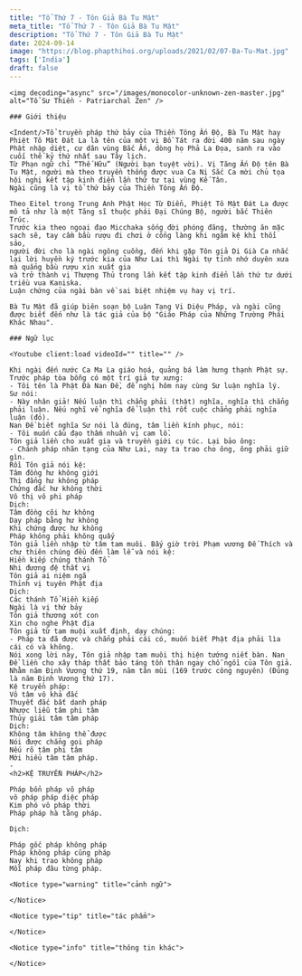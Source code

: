 ```yaml
---
title: "Tổ Thứ 7 - Tôn Giả Bà Tu Mật"
meta_title: "Tổ Thứ 7 - Tôn Giả Bà Tu Mật"
description: "Tổ Thứ 7 - Tôn Giả Bà Tu Mật"
date: 2024-09-14
image: "https://blog.phapthihoi.org/uploads/2021/02/07-Ba-Tu-Mat.jpg"
tags: ['India']
draft: false
---
```


<div className="grid xl:grid-cols-7 lg:grid-cols-7 md:grid-cols-2 sm:grid-cols-2 xs:grid-cols-1 gap-8 bg-body dark:bg-darkmode-body">

  <div className="lg:col-span-2 md:col-span-1">

    <img decoding="async" src="/images/monocolor-unknown-zen-master.jpg" alt="Tổ Sư Thiền - Patriarchal Zen" />

    ### Giới thiệu

    <Indent/>Tổ truyền pháp thứ bảy của Thiền Tông Ấn Độ, Bà Tu Mật hay Phiệt Tô Mật Đát La là tên của một vị Bồ Tát ra đời 400 năm sau ngày Phật nhập diệt, cư dân vùng Bắc Ấn, dòng họ Phả La Đọa, sanh ra vào cuối thế kỷ thứ nhất sau Tây lịch.
    Từ Phạn ngữ chỉ “Thế Hữu” (Người bạn tuyệt vời). Vị Tăng Ấn Độ tên Bà Tu Mật, người mà theo truyền thống được vua Ca Nị Sắc Ca mời chủ tọa hội nghị kết tập kinh điển lần thứ tư tại vùng Kế Tân.
    Ngài cũng là vị tổ thứ bảy của Thiền Tông Ấn Độ.

    Theo Eitel trong Trung Anh Phật Học Từ Điển, Phiệt Tô Mật Đát La được mô tả như là một Tăng sĩ thuộc phái Đại Chúng Bộ, người bắc Thiên Trúc.
    Trước kia theo ngoại đạo Micchaka sống đời phóng đãng, thường ăn mặc sạch sẽ, tay cầm bầu rượu đi chơi ở cổng làng khi ngâm kệ khi thổi sáo,
    người đời cho là ngài ngông cuồng, đến khi gặp Tôn giả Di Già Ca nhắc lại lời huyền ký trước kia của Như Lai thì Ngài tự tỉnh nhớ duyên xưa mà quẳng bầu rượu xin xuất gia
    và trở thành vị Thượng Thủ trong lần kết tập kinh điển lần thứ tư dưới triều vua Kaniska.
    Luận chứng của ngài bàn về sai biệt nhiệm vụ hay vị trí.

    Bà Tu Mật đã giúp biên soạn bộ Luận Tạng Vi Diệu Pháp, và ngài cũng được biết đến như là tác giả của bộ "Giáo Pháp của Những Trường Phái Khác Nhau".

  </div>

  <div className="lg:col-span-3 md:col-span-1">

    ### Ngữ lục

    <Youtube client:load videoId="" title="" />

    Khi ngài đến nước Ca Ma La giáo hoá, quảng bá làm hưng thạnh Phật sự. Trước pháp tòa bỗng có một trí giả tự xưng:
    - Tôi tên là Phật Đà Nan Đề, đề nghị hôm nay cùng Sư luận nghĩa lý.
    Sư nói:
    - Này nhân giả! Nếu luận thì chẳng phải (thật) nghĩa, nghĩa thì chẳng phải luận. Nếu nghĩ về nghĩa để luận thì rốt cuộc chẳng phải nghĩa luận (đó).
    Nan Đề biết nghĩa Sư nói là đúng, tâm liền kính phục, nói:
    - Tôi muốn cầu đạo thấm nhuần vị cam lồ.
    Tôn giả liền cho xuất gia và truyền giới cụ túc. Lại bảo ông:
    - Chánh pháp nhãn tạng của Như Lai, nay ta trao cho ông, ông phải giữ gìn.
    Rồi Tôn giả nói kệ:
    Tâm đồng hư không giới
    Thị đẳng hư không pháp
    Chứng đắc hư không thời
    Vô thị vô phi pháp
    Dịch:
    Tâm đồng cõi hư không
    Dạy pháp bằng hư không
    Khi chứng được hư không
    Pháp không phải không quấy
    Tôn giả liền nhập từ tâm tam muôi. Bấy giờ trời Phạm vương Đế Thích và chư thiên chúng đều đến làm lễ và nói kệ:
    Hiền kiếp chúng thánh Tổ
    Nhi đương đệ thất vị
    Tôn giả ai niệm ngã
    Thỉnh vị tuyên Phật địa
    Dịch:
    Các thánh Tổ Hiền kiếp
    Ngài là vị thứ bảy
    Tôn giả thương xót con
    Xin cho nghe Phật địa
    Tôn giả từ tam muội xuất định, dạy chúng:
    - Pháp ta đã được và chẳng phải cái có, muốn biết Phật địa phải lìa cái có và không.
    Nói xong lời này, Tôn giả nhập tam muôi thị hiện tướng niết bàn. Nan Đề liền cho xây tháp thất bảo táng tồn thân ngay chỗ ngồi của Tôn giả.
    Nhằm năm Định Vương thứ 19, năm tân mùi (169 trước công nguyên) (Đúng là năm Định Vương thứ 17).
    Kệ truyền pháp:
    Vô tâm vô khả đắc
    Thuyết đắc bất danh pháp
    Nhược liễu tâm phi tâm
    Thủy giải tâm tâm pháp
    Dịch:
    Không tâm không thể được
    Nói được chẳng gọi pháp
    Nếu rõ tâm phi tâm
    Mới hiểu tâm tâm pháp.
    -
    <h2>KỆ TRUYỀN PHÁP</h2>

    Pháp bổn pháp vô pháp
    vô pháp pháp diệc pháp
    Kim phó vô pháp thời
    Pháp pháp hà tằng pháp.

    Dịch:

    Pháp gốc pháp không pháp
    Pháp không pháp cũng pháp
    Nay khi trao không pháp
    Mỗi pháp đâu từng pháp.

  </div>

  <div className="lg:col-span-2">

    <Notice type="warning" title="cảnh ngữ">

    </Notice>

    <Notice type="tip" title="tác phẩm">

    </Notice>

    <Notice type="info" title="thông tin khác">

    </Notice>

  </div>
</div>
